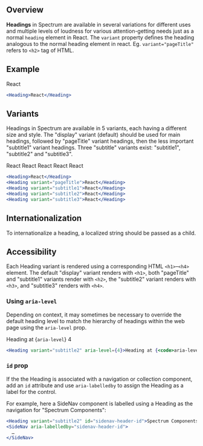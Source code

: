 

## Overview

**Headings** in Spectrum are available in several variations for different uses and multiple levels of loudness for various attention-getting needs just as a normal `heading` element in React. The `variant` property defines the heading analogous to the normal heading element in react. Eg. `variant="pageTitle"` refers to `<h2>` tag of HTML.

## Example

<Heading>React</Heading>

```jsx
<Heading>React</Heading>
```

## Variants

Headings in Spectrum are available in 5 variants, each having a different size and style. The "display" variant (default) should be used for main headings, followed by "pageTitle" variant headings, then the less important "subtitle1" variant headings. Three "subtitle" variants exist: "subtitle1", "subtitle2" and "subtitle3".

<Heading>React</Heading>
<Heading variant="pageTitle">React</Heading>
<Heading variant="subtitle1">React</Heading>
<Heading variant="subtitle2">React</Heading>
<Heading variant="subtitle3">React</Heading>

```jsx
<Heading>React</Heading>
<Heading variant="pageTitle">React</Heading>
<Heading variant="subtitle1">React</Heading>
<Heading variant="subtitle2">React</Heading>
<Heading variant="subtitle3">React</Heading>
```

## Internationalization

To internationalize a heading, a localized string should be passed as a child.

## Accessibility

Each Heading variant is rendered using a corresponding HTML `<h1>`–`<h4>` element.
The default "display" variant renders with `<h1>`, both "pageTitle" and "subtitle1" variants render with `<h2>`, the "subtitle2" variant renders with `<h3>`, and "subtitle3" renders with `<h4>`.

### Using `aria-level`

Depending on context, it may sometimes be necessary to override the default heading level to match the hierarchy of headings within the web page using the `aria-level` prop.

<Heading variant="subtitle2" aria-level={4}>Heading at {<code>aria-level</code>} 4</Heading>

```jsx
<Heading variant="subtitle2" aria-level={4}>Heading at {<code>aria-level</code>} 4</Heading>
```

### `id` prop

If the the Heading is associated with a navigation or collection component, add an `id` attribute and use `aria-labelledby` to assign the Heading as a label for the control.

For example, here a SideNav component is labelled using a Heading as the navigation for "Spectrum Components":

```jsx
<Heading variant="subtitle2" id="sidenav-header-id">Spectrum Components</Heading>
<SideNav aria-labelledby="sidenav-header-id">
  …
</SideNav>
```